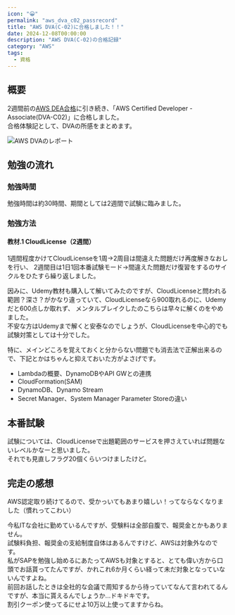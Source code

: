 ```yaml
---
icon: "😀"
permalink: "aws_dva_c02_passrecord"
title: "AWS DVA(C-02)に合格しました！！"
date: 2024-12-08T00:00:00
description: "AWS DVA(C-02)の合格記録"
category: "AWS"
tags:
  - 資格
---
```


## 概要
2週間前の[AWS DEA合格](https://sori883.dev/posts/aws_dea_c01_passrecord/)に引き続き、「AWS Certified Developer - Associate(DVA-C02)」に合格しました。  
合格体験記として、DVAの所感をまとめます。

![AWS DVAのレポート](./aws_dva_report.webp)

## 勉強の流れ
### 勉強時間
勉強時間は約30時間、期間としては2週間で試験に臨みました。  

### 勉強方法
#### 教材.1 CloudLicense（2週間）
1週間程度かけてCloudLicenseを1周→2周目は間違えた問題だけ再度解きなおしを行い、
2週間目は1日1回本番試験モード→間違えた問題だけ復習をするのサイクルをひたすら繰り返しました。  
<ExLinkCard url="https://cloud-license.com/" />  

因みに、Udemy教材も購入して解いてみたのですが、CloudLicenseと問われる範囲？深さ？がかなり違っていて、CloudLicenseなら900取れるのに、Udemyだと600点しか取れず、
メンタルブレイクしたのこちらは早々に解くのをやめました。  
不安な方はUdemyまで解くと安泰なのでしょうが、CloudLicenseを中心的でも試験対策としては十分でした。  

特に、メインどころを覚えておくと分からない問題でも消去法で正解出来るので、下記とかはちゃんと抑えておいた方がよさげです。    
- Lambdaの概要、DynamoDBやAPI GWとの連携
- CloudFormation(SAM)
- DynamoDB、Dynamo Stream
- Secret Manager、System Manager Parameter Storeの違い


## 本番試験
試験については、CloudLicenseで出題範囲のサービスを押さえていれば問題ないレベルかなーと思いました。  
それでも見直しフラグ20個くらいつけましたけど。  

## 完走の感想
AWS認定取り続けてるので、受かっいてもあまり嬉しい！ってならなくなりました（慣れってこわい）  

今私ITな会社に勤めているんですが、受験料は全部自腹で、報奨金とかもありません。  
試験料負担、報奨金の支給制度自体はあるんですけど、AWSは対象外なのです。  
私がSAPを勉強し始めるにあたってAWSも対象とすると、とても偉い方から口頭でお話貰ってたんですが、かれこれ6か月くらい経って未だ対象となっていないんですよね。  
前回お話したときは全社的な会議で周知するから待っていてなんて言われてるんですが、本当に貰えるんでしょうか...ドキドキです。  
割引クーポン使ってるにせよ10万以上使ってますからね。    
